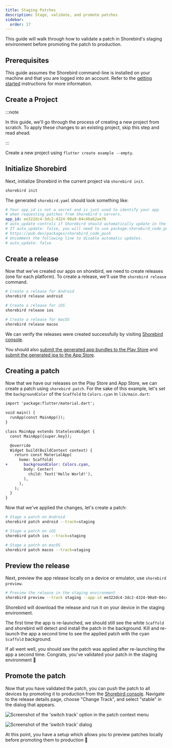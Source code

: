 ```yaml
---
title: Staging Patches
description: Stage, validate, and promote patches
sidebar:
  order: 17
---
```



This guide will walk through how to validate a patch in Shorebird's staging
environment before promoting the patch to production.

## Prerequisites

This guide assumes the Shorebird command-line is installed on your machine and
that you are logged into an account. Refer to the [getting started](/)
instructions for more information.

## Create a Project

:::note

In this guide, we'll go through the process of creating a new project from
scratch. To apply these changes to an existing project, skip this step and read
ahead.

:::

Create a new project using `flutter create example --empty`.

## Initialize Shorebird

Next, initialize Shorebird in the current project via `shorebird init`.

```sh
shorebird init
```

The generated `shorebird.yaml` should look something like:

```yaml
# Your app_id is not a secret and is just used to identify your app
# when requesting patches from Shorebird's servers.
app_id: ee322dc4-3dc2-4324-90a9-04c40a62ae76
# auto_update controls if Shorebird should automatically update in the background on launch.
# If auto_update: false, you will need to use package:shorebird_code_push to trigger updates.
# https://pub.dev/packages/shorebird_code_push
# Uncomment the following line to disable automatic updates.
# auto_update: false
```

## Create a release

Now that we've created our apps on shorebird, we need to create releases (one
for each platform). To create a release, we'll use the `shorebird release`
command.

```sh
# Create a release for Android
shorebird release android

# Create a release for iOS
shorebird release ios

# Create a release for macOS
shorebird release macos
```

We can verify the releases were created successfully by visiting
[Shorebird console](https://console.shorebird.dev).

You should also
[submit the generated app bundles to the Play Store](/code-push/guides/stores/play-store#upload-to-the-play-store)
and
[submit the generated ipa to the App Store](/code-push/guides/stores/app-store#upload-to-the-app-store).

## Creating a patch

Now that we have our releases on the Play Store and App Store, we can create a
patch using `shorebird patch`. For the sake of this example, let's set the
`backgroundColor` of the `Scaffold` to `Colors.cyan` in `lib/main.dart`:

```diff
import 'package:flutter/material.dart';

void main() {
  runApp(const MainApp());
}

class MainApp extends StatelessWidget {
  const MainApp({super.key});

  @override
  Widget build(BuildContext context) {
    return const MaterialApp(
      home: Scaffold(
+       backgroundColor: Colors.cyan,
        body: Center(
          child: Text('Hello World!'),
        ),
      ),
    );
  }
}

```

Now that we've applied the changes, let's create a patch:

```sh
# Stage a patch on Android
shorebird patch android --track=staging

# Stage a patch on iOS
shorebird patch ios --track=staging

# Stage a patch on macOS
shorebird patch macos --track=staging
```

## Preview the release

Next, preview the app release locally on a device or emulator, use
`shorebird preview`.

```sh
# Preview the release in the staging environment
shorebird preview --track staging --app-id ee322dc4-3dc2-4324-90a9-04c40a62ae76 --release-version 1.0.0+1
```

Shorebird will download the release and run it on your device in the staging
environment.

The first time the app is re-launched, we should still see the white `Scaffold`
and shorebird will detect and install the patch in the background. Kill and
re-launch the app a second time to see the applied patch with the cyan
`Scaffold` background.

If all went well, you should see the patch was applied after re-launching the
app a second time. Congrats, you've validated your patch in the staging
environment 🥳

## Promote the patch

Now that you have validated the patch, you can push the patch to all devices by
promoting it to production from the
[Shorebird console](https://console.shorebird.dev). Navigate to the release
details page, choose "Change Track", and select "stable" in the dialog that
appears.

<Image
  src={switchTrack}
  alt="Screenshot of the 'switch track' option in the patch context menu"
/>

<Image src={goLive} alt="Screenshot of the 'switch track' dialog" />

At this point, you have a setup which allows you to preview patches locally
before promoting them to production 🎉
